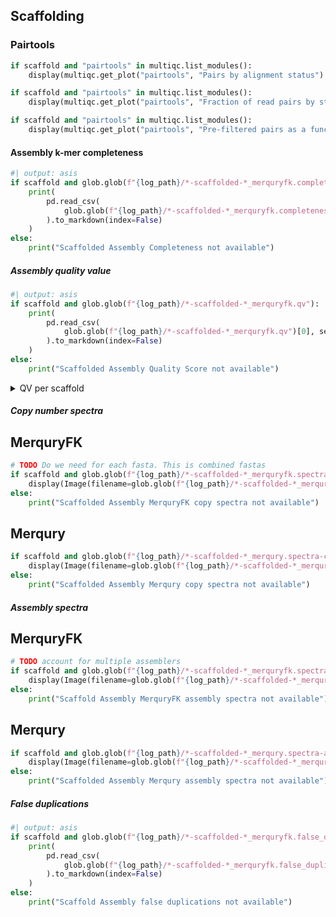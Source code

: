 ::::: {.content-visible when-meta="scaffold"}

## Scaffolding

### Pairtools

```python
if scaffold and "pairtools" in multiqc.list_modules():
    display(multiqc.get_plot("pairtools", "Pairs by alignment status").show())
```

```python
if scaffold and "pairtools" in multiqc.list_modules():
    display(multiqc.get_plot("pairtools", "Fraction of read pairs by strand orientation").show())
```

```python
if scaffold and "pairtools" in multiqc.list_modules():
    display(multiqc.get_plot("pairtools", "Pre-filtered pairs as a function of genomic separation (in detail)").show())
```


#### Assembly k-mer completeness

```python
#| output: asis
if scaffold and glob.glob(f"{log_path}/*-scaffolded-*_merquryfk.completeness.stats"):
    print(
        pd.read_csv(
            glob.glob(f"{log_path}/*-scaffolded-*_merquryfk.completeness.stats")[0], sep="\t"
        ).to_markdown(index=False)
    )
else:
    print("Scaffolded Assembly Completeness not available")
```

##### Assembly quality value

```python
#| output: asis
if scaffold and glob.glob(f"{log_path}/*-scaffolded-*_merquryfk.qv"):
    print(
        pd.read_csv(
            glob.glob(f"{log_path}/*-scaffolded-*_merquryfk.qv")[0], sep="\t"
        ).to_markdown(index=False)
    )
else:
    print("Scaffolded Assembly Quality Score not available")
```

<details>
<summary>QV per scaffold</summary>

```python
#| output: asis
if scaffold:
    qvs = []
    for qv_file in glob.glob(f"{log_path}/*-scaffolded-*_merqury.*.qv"):
        if os.path.getsize(qv_file) > 0:
            qvs.append(
                pd.read_csv(
                    qv_file,
                    sep="\t",
                    header=None,
                    names=[
                        "Scaffold",
                        "No support k-mers",
                        "Total k-mers",
                        "QV",
                        "Error rate",
                    ],
                    dtype={
                        "Scaffold": str,
                        "No support k-mers": int,
                        "Total k-mers": int,
                        "QV": float,
                        "Error rate": float,
                    },
                    na_values=["", "inf"],
                )
            )
    if qvs:
        per_scaffold_qv_raw = pd.concat(qvs, ignore_index=True)
        print(per_scaffold_qv_raw.to_markdown(index=False))
    else:
        print("No per scaffold qv found")
```

</details>

##### Copy number spectra

:::: {.panel-tabset}

## MerquryFK

```python
# TODO Do we need for each fasta. This is combined fastas
if scaffold and glob.glob(f"{log_path}/*-scaffolded-*_merquryfk.spectra-cn.st.png"):
    display(Image(filename=glob.glob(f"{log_path}/*-scaffolded-*_merquryfk.spectra-cn.st.png")[0]))
else:
    print("Scaffolded Assembly MerquryFK copy spectra not available")
```

## Merqury

```python
if scaffold and glob.glob(f"{log_path}/*-scaffolded-*_merqury.spectra-cn.st.png"):
    display(Image(filename=glob.glob(f"{log_path}/*-scaffolded-*_merqury.spectra-cn.st.png")[0]))
else:
    print("Scaffolded Assembly Merqury copy spectra not available")
```

::::

##### Assembly spectra

:::: {.panel-tabset}

## MerquryFK

```python
# TODO account for multiple assemblers
if scaffold and glob.glob(f"{log_path}/*-scaffolded-*_merquryfk.spectra-asm.st.png"):
    display(Image(filename=glob.glob(f"{log_path}/*-scaffolded-*_merquryfk.spectra-asm.st.png")[0]))
else:
    print("Scaffold Assembly MerquryFK assembly spectra not available")
```

## Merqury

```python
if scaffold and glob.glob(f"{log_path}/*-scaffolded-*_merqury.spectra-asm.st.png"):
    display(Image(filename=glob.glob(f"{log_path}/*-scaffolded-*_merqury.spectra-asm.st.png")[0]))
else:
    print("Scaffolded Assembly Merqury assembly spectra not available")
```

::::

##### False duplications

```python
#| output: asis
if scaffold and glob.glob(f"{log_path}/*-scaffolded-*_merquryfk.false_duplications.tsv"):
    print(
        pd.read_csv(
            glob.glob(f"{log_path}/*-scaffolded-*_merquryfk.false_duplications.tsv")[0], sep="\t"
        ).to_markdown(index=False)
    )
else:
    print("Scaffold Assembly false duplications not available")
```

:::::
